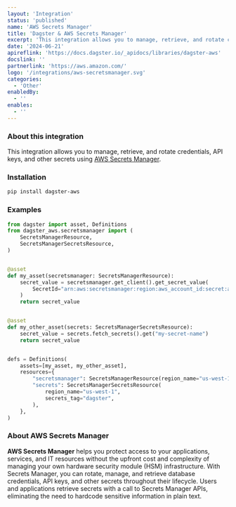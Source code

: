 ```yaml
---
layout: 'Integration'
status: 'published'
name: 'AWS Secrets Manager'
title: 'Dagster & AWS Secrets Manager'
excerpt: 'This integration allows you to manage, retrieve, and rotate credentials, API keys, and other secrets using AWS Secrets Manager.'
date: '2024-06-21'
apireflink: 'https://docs.dagster.io/_apidocs/libraries/dagster-aws'
docslink: ''
partnerlink: 'https://aws.amazon.com/'
logo: '/integrations/aws-secretsmanager.svg'
categories:
  - 'Other'
enabledBy:
  - ''
enables:
  - ''
---
```


### About this integration

This integration allows you to manage, retrieve, and rotate credentials, API keys, and other secrets using [AWS Secrets Manager](https://aws.amazon.com/secrets-manager/).

### Installation

```bash
pip install dagster-aws
```

### Examples

```python
from dagster import asset, Definitions
from dagster_aws.secretsmanager import (
    SecretsManagerResource,
    SecretsManagerSecretsResource,
)


@asset
def my_asset(secretsmanager: SecretsManagerResource):
    secret_value = secretsmanager.get_client().get_secret_value(
        SecretId="arn:aws:secretsmanager:region:aws_account_id:secret:appauthexample-AbCdEf"
    )
    return secret_value


@asset
def my_other_asset(secrets: SecretsManagerSecretsResource):
    secret_value = secrets.fetch_secrets().get("my-secret-name")
    return secret_value


defs = Definitions(
    assets=[my_asset, my_other_asset],
    resources={
        "secretsmanager": SecretsManagerResource(region_name="us-west-1"),
        "secrets": SecretsManagerSecretsResource(
            region_name="us-west-1",
            secrets_tag="dagster",
        ),
    },
)
```

### About AWS Secrets Manager

**AWS Secrets Manager** helps you protect access to your applications, services, and IT resources without the upfront cost and complexity of managing your own hardware security module (HSM) infrastructure. With Secrets Manager, you can rotate, manage, and retrieve database credentials, API keys, and other secrets throughout their lifecycle. Users and applications retrieve secrets with a call to Secrets Manager APIs, eliminating the need to hardcode sensitive information in plain text.
